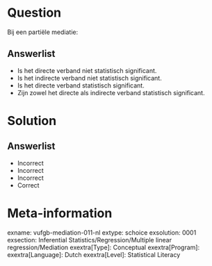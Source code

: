 Question
========

Bij een partiële mediatie:
  
Answerlist
----------
* Is het directe verband niet statistisch significant.
* Is het indirecte verband niet statistisch significant.
* Is het directe verband statistisch significant.
* Zijn zowel het directe als indirecte verband statistisch significant.

Solution
========

Answerlist
----------
* Incorrect
* Incorrect
* Incorrect
* Correct

Meta-information
================
exname: vufgb-mediation-011-nl
extype: schoice
exsolution: 0001
exsection: Inferential Statistics/Regression/Multiple linear regression/Mediation
exextra[Type]: Conceptual
exextra[Program]: 
exextra[Language]: Dutch
exextra[Level]: Statistical Literacy
